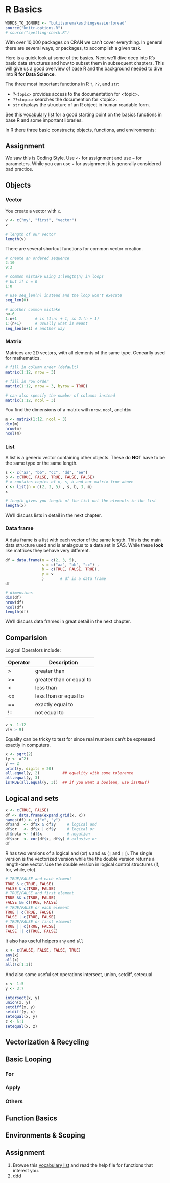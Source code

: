 # R Basics

```r
WORDS_TO_IGNORE <- "butitsuremakesthingseasiertoread"
source("knitr-options.R")
# source("spelling-check.R")
```

With over 10,000 packages on CRAN we can't cover everything.  In general there are several ways, or packages, to accomplish a given task.

Here is  a quick look at some of the basics.  Next we'll dive deep into R's basic data structures and how to subset them in subsequent chapters.  This will give us a good overview of base R and the background needed to dive into __R for Data Science__.

The three most important functions in R `?`, `??`, and `str`:

*  `?<topic>` provides access to the documentation for \<topic\>.
*  `??<topic>` searches the documention for \<topic\>.
*  `str` displays the structure of an R object in human readable form.

See this [vocabulary list](http://adv-r.had.co.nz/Vocabulary.html) for a good starting point on the basics functions in base R and some important libraries.  

In R there three basic constructs; objects, functions, and environments:

## Assignment

We saw this is Coding Style. Use `<-` for assignment and use `=` for parameters.  While you can use `=` for assignment it is generally considered bad practice.

## Objects

### Vector

You create a vector with `c`.

```r
v <- c("my", "first", "vector")
v

# length of our vector
length(v)
```

There are several shortcut functions for common vector creation.
```r
# create an ordered sequence
2:10
9:3

# common mistake using 1:length(n) in loops
# but if n = 0
1:0

# use seq_len(n) instead and the loop won't execute
seq_len(0)

# another common mistake
n<-6
1:n+1        # is (1:n) + 1, so 2:(n + 1)
1:(n+1)      # usually what is meant
seq_len(n+1) # another way
```

### Matrix

Matrices are 2D vectors, with all elements of the same type.  Genearlly used for mathematics.

```r
# fill in column order (default)
matrix(1:12, nrow = 3)

# fill in row order
matrix(1:12, nrow = 3, byrow = TRUE)

# can also specify the number of columns instead
matrix(1:12, ncol = 3)
```

You find the dimensions of a matrix with `nrow`, `ncol`, and `dim`

```r
m <- matrix(1:12, ncol = 3)
dim(m)
nrow(m)
ncol(m)
```

### List

A list is a generic vector containing other objects.  These do __NOT__ have to be the same type or the same length.

```r
s <- c("aa", "bb", "cc", "dd", "ee") 
b <- c(TRUE, FALSE, TRUE, FALSE, FALSE) 
# x contains copies of n, s, b and our matrix from above
x <- list(n = c(2, 3, 5) , s, b, 3, m)   
x

# length gives you length of the list not the elements in the list
length(x)
```

We'll discuss lists in detail in the next chapter.

### Data frame

A data frame is a list with each vector of the same length.  This is the main data structure used and is analagous to a data set in SAS.  While these __look__ like matrices they behave very different.

```r
df = data.frame(n = c(2, 3, 5),
                s = c("aa", "bb", "cc") ,
                b = c(TRUE, FALSE, TRUE),
                y = v
                )       # df is a data frame 
df

# dimensions
dim(df)
nrow(df)
ncol(df)
length(df)
```

We'll discuss data frames in great detail in the next chapter.

## Comparision 

Logical Operators include:

| Operator |	Description             |
|----------|--------------------------|
| > 	     | greater than             |
| >= 	     | greater than or equal to |
| < 	     | less than                |
| <= 	     | less than or equal to    |
| == 	     | exactly equal to         |
| != 	     | not equal to             |

```r
v <- 1:12
v[v > 9]
```

Equality can be tricky to test for since real numbers can't be expressed exactly in computers.

```r
x <- sqrt(2)
(y <- x^2)
y == 2
print(y, digits = 20)
all.equal(y, 2)          ## equality with some tolerance
all.equal(y, 3)
isTRUE(all.equal(y, 3))  ## if you want a boolean, use isTRUE()
```

## Logical and sets

```r
x <- c(TRUE, FALSE)
df <- data.frame(expand.grid(x, x))
names(df) <- c("x", "y")
df$and  <- df$x & df$y     # logical and
df$or   <- df$x | df$y     # logical or
df$notx <- !df$x           # negation
df$xor  <- xor(df$x, df$y) # exlusive or
df
```

R has two versions of a logical and (or) `&` and `&&` (`|` and `||`).  The single version is the vectorized version while the the double version returns a length-one vector.  Use the double version in logical control structures (if, for, while, etc).

```r
# TRUE/FALSE and each element
TRUE & c(TRUE, FALSE)
FALSE & c(TRUE, FALSE)
# TRUE/FALSE and first element
TRUE && c(TRUE, FALSE)
FALSE && c(TRUE, FALSE)
# TRUE/FALSE or each element
TRUE | c(TRUE, FALSE)
FALSE | c(TRUE, FALSE)
# TRUE/FALSE or first element
TRUE || c(TRUE, FALSE)
FALSE || c(TRUE, FALSE)
```

It also has useful helpers `any` and `all`

```r
x <- c(FALSE, FALSE, FALSE, TRUE)
any(x)
all(x)
all(!x[1:3])
```

And also some useful set operations intersect, union, setdiff, setequal

```r
x <- 1:5
y <- 3:7

intersect(x, y)
union(x, y)
setdiff(x, y)
setdiff(y, x)
setequal(x, y)
z <- 5:1
setequal(x, z)
```


## Vectorization & Recycling



## Basic Looping

### For

### Apply

### Others

## Function Basics

## Environments & Scoping

## Assignment

1. Browse this [vocabulary list](http://adv-r.had.co.nz/Vocabulary.html) and read the help file for functions that interest you.
2. ddd




